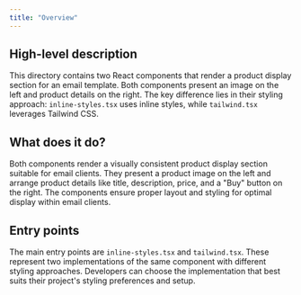 ```yaml
---
title: "Overview"
---
```


## High-level description
This directory contains two React components that render a product display section for an email template. Both components present an image on the left and product details on the right. The key difference lies in their styling approach: `inline-styles.tsx` uses inline styles, while `tailwind.tsx` leverages Tailwind CSS.

## What does it do?
Both components render a visually consistent product display section suitable for email clients. They present a product image on the left and arrange product details like title, description, price, and a "Buy" button on the right. The components ensure proper layout and styling for optimal display within email clients.

## Entry points
The main entry points are `inline-styles.tsx` and `tailwind.tsx`. These represent two implementations of the same component with different styling approaches. Developers can choose the implementation that best suits their project's styling preferences and setup.
